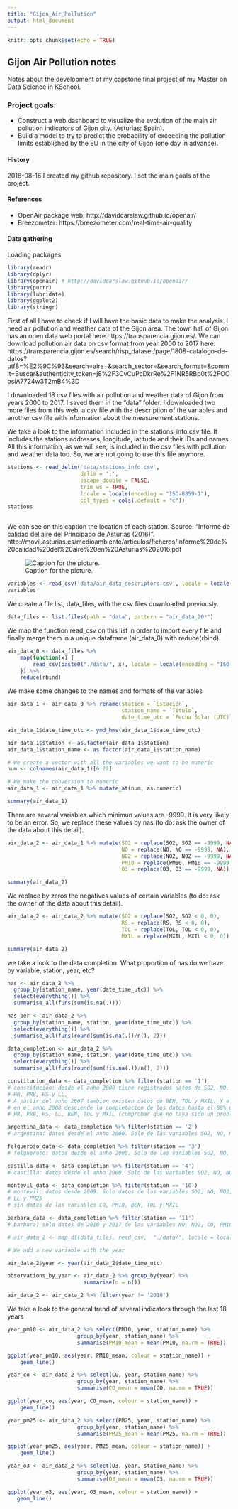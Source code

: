 ```yaml
---
title: "Gijon_Air_Pollution"
output: html_document
---
```


```r
knitr::opts_chunk$set(echo = TRUE)
```

## Gijon Air Pollution notes

Notes about the development of my capstone final project of my Master on Data Science in KSchool.

### Project goals:

  - Construct a web dashboard to visualize the evolution of the main air pollution indicators of Gijon city. (Asturias; Spain).
  - Build a model to try to predict the probability of exceeding the pollution limits established by the EU in the city of Gijon (one day in advance).

#### History

2018-08-16 
I created my github repository.
I set the main goals of the project.

#### References

- OpenAir package web: http://davidcarslaw.github.io/openair/
- Breezometer: https://breezometer.com/real-time-air-quality

#### Data gathering

Loading packages
```r
library(readr)
library(dplyr)
library(openair) # http://davidcarslaw.github.io/openair/
library(purrr)
library(lubridate)
library(ggplot2)
library(stringr)

```


First of all I have to check if I will have the basic data to make the analysis. I need air pollution and weather data of the Gijon area. 
The town hall of Gijon has an open data web portal here https://transparencia.gijon.es/. We can download pollution air data on csv format from year 2000 to 2017 here: https://transparencia.gijon.es/search/risp_dataset/page/1808-catalogo-de-datos?utf8=%E2%9C%93&search=aire+&search_sector=&search_format=&commit=Buscar&authenticity_token=j8%2F3CvCuPcDkrRe%2F1NR5RBp0t%2FOOosiA7724w3T2mB4%3D

I downloaded 18 csv files with air pollution and weather data of Gijón from years 2000 to 2017. I saved them in the "data" folder.
I downloaded two more files from this web, a csv file with the description of the variables and another csv file with information about the measurement stations. 

We take a look to the information included in  the stations_info.csv file. It includes the stations addresses, longitude, latitude and their IDs and names. All this information, as we will see, is included in the csv files with pollution and weather data too. So, we are not going to use this file anymore.


```r
stations <- read_delim('data/stations_info.csv',
                       delim = ';',
                       escape_double = FALSE, 
                       trim_ws = TRUE,
                       locale = locale(encoding = "ISO-8859-1"),
                       col_types = cols(.default = "c"))
stations



```

We can see on this caption the location of each station. Source: "Informe de calidad del aire del Principado de Asturias (2016)". http://movil.asturias.es/medioambiente/articulos/ficheros/Informe%20de%20calidad%20del%20aire%20en%20Asturias%202016.pdf

![Caption for the picture.](imgs/gijon_stations_map.jpg)

```r
variables <- read_csv('data/air_data_descriptors.csv', locale = locale(encoding = "ISO-8859-1"))
variables

```

We create a file list, data_files, with the csv files downloaded previously. 

```r
data_files <- list.files(path = "data", pattern = "air_data_20*")
```

We map the function read_csv on this list in order to import every file and finally merge them in a unique dataframe (air_data_0) with reduce(rbind). 

```r
air_data_0 <- data_files %>% 
    map(function(x) {
        read_csv(paste0("./data/", x), locale = locale(encoding = "ISO-8859-1"), col_types = cols(.default = "c"))
    }) %>%
    reduce(rbind)
```

We make some changes to the names and formats of the variables

```r
air_data_1 <- air_data_0 %>% rename(station = `Estación`,
                                    station_name = `Título`,
                                    date_time_utc = `Fecha Solar (UTC)`)

air_data_1$date_time_utc <- ymd_hms(air_data_1$date_time_utc)

air_data_1$station <- as.factor(air_data_1$station)
air_data_1$station_name <- as.factor(air_data_1$station_name)

# We create a vector with all the variables we want to be numeric
num <- colnames(air_data_1)[6:22]

# We make the conversion to numeric 
air_data_1 <- air_data_1 %>% mutate_at(num, as.numeric)


```


```r
summary(air_data_1)
```

There are several variables which minimun values are -9999. It is very likely to be an error. So, we replace these values by nas (to do: ask the owner of the data about this detail).
```r

air_data_2 <- air_data_1 %>% mutate(SO2 = replace(SO2, SO2 == -9999, NA),
                                    NO = replace(NO, NO == -9999, NA),
                                    NO2 = replace(NO2, NO2 == -9999, NA),
                                    PM10 = replace(PM10, PM10 == -9999, NA),
                                    O3 = replace(O3, O3 == -9999, NA))

summary(air_data_2)

```

We replace by zeros the negatives values of certain variables (to do: ask the owner of the data about this detail).

```r
air_data_2 <- air_data_2 %>% mutate(SO2 = replace(SO2, SO2 < 0, 0),
                                    RS = replace(RS, RS < 0, 0),
                                    TOL = replace(TOL, TOL < 0, 0),
                                    MXIL = replace(MXIL, MXIL < 0, 0))

summary(air_data_2)

```

we take a look to the data completion. What proportion of nas do we have by variable, station, year, etc?
```r
nas <- air_data_2 %>% 
  group_by(station_name, year(date_time_utc)) %>%
  select(everything()) %>%  
  summarise_all(funs(sum(is.na(.))))

nas_per <- air_data_2 %>% 
  group_by(station_name, station, year(date_time_utc)) %>%
  select(everything()) %>%  
  summarise_all(funs(round(sum(is.na(.))/n(), 2)))

data_completion <- air_data_2 %>% 
  group_by(station_name, station, year(date_time_utc)) %>%
  select(everything()) %>%  
  summarise_all(funs(round(sum(!is.na(.))/n(), 2)))

```


```r
constitucion_data <- data_completion %>% filter(station == '1')
# constitución: desde el anho 2000 tiene registrados datos de SO2, NO, NO2, CO, PM10, 03, dd, vv, TMP, 
# HR, PRB, HS y LL, 
# A partir del anho 2007 tambien existen datos de BEN, TOL y MXIL. Y a partir de 2009 se empieza a medir # las particulas PM25.
# en el anho 2008 desciende la completacion de los datos hasta el 88% de las variables dd, vv, TMP, 
# HR, PRB, HS, LL, BEN, TOL y MXIL (comprobar que no haya sido un problema de importacion de los datos)

argentina_data <- data_completion %>% filter(station == '2')
# argentina: datos desde el anho 2000. Solo de las variables SO2, NO, NO2, CO, PM10 y 03. 

felgueroso_data <- data_completion %>% filter(station == '3')
# felgueroso: datos desde el anho 2000. Solo de las variables SO2, NO, NO2, CO, PM10 y 03. 

castilla_data <- data_completion %>% filter(station == '4')
# castilla: datos desde el anho 2000. Solo de las variables SO2, NO, NO2, CO, PM10 y 03.

montevil_data <- data_completion %>% filter(station == '10')
# montevil: datos desde 2009. Solo datos de las variables SO2, NO, NO2, 03, dd, vv, TMP, HR, PRB, HS, 
# LL y PM25
# sin datos de las variables CO, PM10, BEN, TOL y MXIL

barbara_data <- data_completion %>% filter(station == '11')
# barbara: solo datos de 2016 y 2017 de las variables NO, NO2, CO, PM10, 03 y PM25

# air_data_2 <- map_df(data_files, read_csv,  "./data/", locale = locale(encoding = "ISO-8859-1"))

# We add a new variable with the year 

air_data_2$year <- year(air_data_2$date_time_utc)

observations_by_year <- air_data_2 %>% group_by(year) %>%
                        summarise(n = n())

air_data_2 <- air_data_2 %>% filter(year != '2018')
```

We take a look to the general trend of several indicators through the last 18 years

```r

year_pm10 <- air_data_2 %>% select(PM10, year, station_name) %>% 
                      group_by(year, station_name) %>%
                      summarise(PM10_mean = mean(PM10, na.rm = TRUE))

ggplot(year_pm10, aes(year, PM10_mean, colour = station_name)) + 
    geom_line()

year_co <- air_data_2 %>% select(CO, year, station_name) %>% 
                      group_by(year, station_name) %>%
                      summarise(CO_mean = mean(CO, na.rm = TRUE))

ggplot(year_co, aes(year, CO_mean, colour = station_name)) + 
    geom_line()

year_pm25 <- air_data_2 %>% select(PM25, year, station_name) %>% 
                      group_by(year, station_name) %>%
                      summarise(PM25_mean = mean(PM25, na.rm = TRUE))

ggplot(year_pm25, aes(year, PM25_mean, colour = station_name)) + 
    geom_line()

year_o3 <- air_data_2 %>% select(O3, year, station_name) %>% 
                      group_by(year, station_name) %>%
                      summarise(O3_mean = mean(O3, na.rm = TRUE))

ggplot(year_o3, aes(year, O3_mean, colour = station_name)) + 
   geom_line()



```